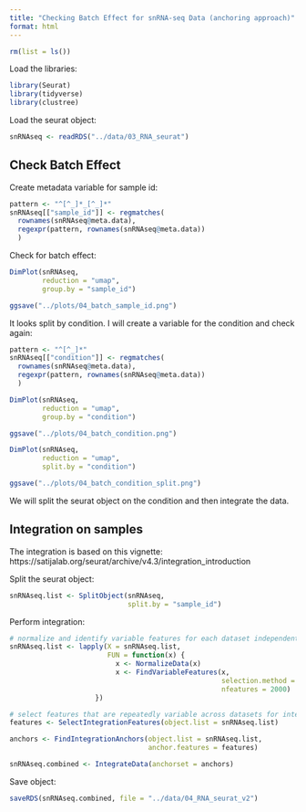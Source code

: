 ```yaml
---
title: "Checking Batch Effect for snRNA-seq Data (anchoring approach)"
format: html
---
```


```r
rm(list = ls())
```

Load the libraries:

```r
library(Seurat)
library(tidyverse)
library(clustree)
```

Load the seurat object:

```r
snRNAseq <- readRDS("../data/03_RNA_seurat")
```

## Check Batch Effect

Create metadata variable for sample id:

```r
pattern <- "^[^_]*_[^_]*"
snRNAseq[["sample_id"]] <- regmatches(
  rownames(snRNAseq@meta.data), 
  regexpr(pattern, rownames(snRNAseq@meta.data))
  )
```

Check for batch effect:

```r
DimPlot(snRNAseq, 
        reduction = "umap",
        group.by = "sample_id")

ggsave("../plots/04_batch_sample_id.png")
```

It looks split by condition. I will create a variable for the condition and check again:

```r
pattern <- "^[^_]*"
snRNAseq[["condition"]] <- regmatches(
  rownames(snRNAseq@meta.data), 
  regexpr(pattern, rownames(snRNAseq@meta.data))
  )

DimPlot(snRNAseq, 
        reduction = "umap",
        group.by = "condition")

ggsave("../plots/04_batch_condition.png")

DimPlot(snRNAseq, 
        reduction = "umap",
        split.by = "condition")

ggsave("../plots/04_batch_condition_split.png")
```

We will split the seurat object on the condition and then integrate the data.

## Integration on samples

The integration is based on this vignette: https://satijalab.org/seurat/archive/v4.3/integration_introduction

Split the seurat object:

```r
snRNAseq.list <- SplitObject(snRNAseq, 
                             split.by = "sample_id")
```

Perform integration:

```r
# normalize and identify variable features for each dataset independently
snRNAseq.list <- lapply(X = snRNAseq.list, 
                        FUN = function(x) {
                          x <- NormalizeData(x)
                          x <- FindVariableFeatures(x, 
                                                    selection.method = "vst", 
                                                    nfeatures = 2000)
                     })

# select features that are repeatedly variable across datasets for integration
features <- SelectIntegrationFeatures(object.list = snRNAseq.list)

anchors <- FindIntegrationAnchors(object.list = snRNAseq.list,
                                  anchor.features = features)

snRNAseq.combined <- IntegrateData(anchorset = anchors)
```

Save object:

```r
saveRDS(snRNAseq.combined, file = "../data/04_RNA_seurat_v2")
```
